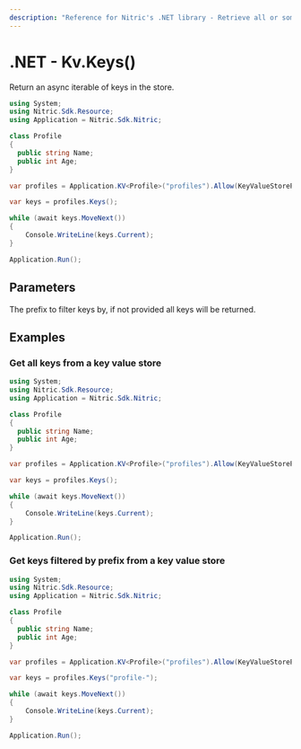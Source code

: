 ```yaml
---
description: "Reference for Nitric's .NET library - Retrieve all or some of the keys from a value store."
---
```


# .NET - Kv.Keys()

Return an async iterable of keys in the store.

```csharp
using System;
using Nitric.Sdk.Resource;
using Application = Nitric.Sdk.Nitric;

class Profile
{
  public string Name;
  public int Age;
}

var profiles = Application.KV<Profile>("profiles").Allow(KeyValueStorePermission.Set, KeyValueStorePermission.Get, KeyValueStorePermission.Delete);

var keys = profiles.Keys();

while (await keys.MoveNext())
{
	Console.WriteLine(keys.Current);
}

Application.Run();
```

## Parameters

<Properties>
  <Property name="prefix" type="string">
    The prefix to filter keys by, if not provided all keys will be returned.
  </Property>
</Properties>

## Examples

### Get all keys from a key value store

```csharp
using System;
using Nitric.Sdk.Resource;
using Application = Nitric.Sdk.Nitric;

class Profile
{
  public string Name;
  public int Age;
}

var profiles = Application.KV<Profile>("profiles").Allow(KeyValueStorePermission.Set, KeyValueStorePermission.Get, KeyValueStorePermission.Delete);

var keys = profiles.Keys();

while (await keys.MoveNext())
{
	Console.WriteLine(keys.Current);
}

Application.Run();
```

### Get keys filtered by prefix from a key value store

```csharp
using System;
using Nitric.Sdk.Resource;
using Application = Nitric.Sdk.Nitric;

class Profile
{
  public string Name;
  public int Age;
}

var profiles = Application.KV<Profile>("profiles").Allow(KeyValueStorePermission.Set, KeyValueStorePermission.Get, KeyValueStorePermission.Delete);

var keys = profiles.Keys("profile-");

while (await keys.MoveNext())
{
	Console.WriteLine(keys.Current);
}

Application.Run();
```
